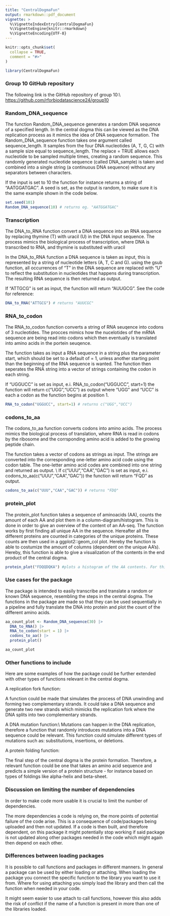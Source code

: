 ```yaml
---
title: "CentralDogmaFun"
output: rmarkdown::pdf_document
vignette: >
  %\VignetteIndexEntry{CentralDogmaFun}
  %\VignetteEngine{knitr::rmarkdown}
  %\VignetteEncoding{UTF-8}
---
```


```r
knitr::opts_chunk$set(
  collapse = TRUE,
  comment = "#>"
)
```

```r
library(CentralDogmaFun)
```

### Group 10 GitHub repository

The following link is the GitHub repository of group 10:\\ <https://github.com/rforbiodatascience24/group10>

### Random_DNA_sequence

The function Random_DNA_sequence generates a random DNA sequence of a specified length. In the central dogma this can be viewed as the DNA replication process as it mimics the idea of DNA sequence formation. The Random_DNA_sequence function takes one argument called sequence_length. It samples from the four DNA nucleotides (A, T, G, C) with a sample size equal to sequence_length. The replace = TRUE allows each nucleotide to be sampled multiple times, creating a random sequence. This randomly generated nucleotide sequence (called DNA_sample) is taken and combined into a single string (a continuous DNA sequence) without any separators between characters.

If the input is set to 10 the function for instance returns a string of "AATGGATGAC". A seed is set, as the output is random, to make sure it is the same example shown in the code below.

```r
set.seed(101)
Random_DNA_sequence(10) # returns eg. "AATGGATGAC"
```

### Transcription

The DNA_to_RNA function convert a DNA sequence into an RNA sequence by replacing thymine (T) with uracil (U) in the DNA input sequence. The process mimics the biological process of transcription, where DNA is transcribed to RNA, and thymine is substituted with uracil

In the DNA_to_RNA function a DNA sequence is taken as input, this is represented by a string of nucleotide letters (A, T, C and G). using the gsub function, all occurrences of "T" in the DNA sequence are replaced with "U" to reflect the substitution in nucleotides that happens during transcription. The resulting RNA sequence is then returned as output.

If "ATTGCG" is set as input, the function will return "AUUGCG". See the code for reference:

```r
DNA_to_RNA("ATTGCG") # returns "AUUCGC"
```

### RNA_to_codon

The RNA_to_codon function converts a string of RNA seuqence into codons of 3 nucleotides. The procces mimics how the nucelotides of the mRNA sequence are being read into codons which then eventually is translated into amino acids in the portein seuqence.

The function takes as input a RNA sequence in a string plus the parameter start, which should be set to a default of = 1, unless another starting point than the beginning of the RNA sequence is wanted. The function then seperates the RNA string into a vector of strings containing the codon in each string.

If "UGGUCC" is set as input, e.i. RNA_to_codon("UGGUCC", start=1) the function will return c("UGG","UCC") as output where "UGG" and "UCC" is each a codon as the function begins at position 1.

```r
RNA_to_codon("UGGUCC", start=1) # returns c("UGG","UCC")
```

### codons_to_aa

The codons_to_aa function converts codons into amino acids. The process mimics the biological process of translation, where RNA is read in codons by the ribosome and the corrsponding amino acid is added to the growing peptide chain.

The function takes a vector of codons as strings as input. The strings are converted into the corresponding one-letter amino acid code using the codon table. The one-letter amino acid codes are combined into one string and returned as output. \\ If c("UUU","CAA","GAC") is set as input, e.i. codons_to_aa(c("UUU","CAA","GAC")) the function will return "FQD" as output.

```r
codons_to_aa(c("UUU","CAA","GAC")) # returns "FDQ"
```

### protein_plot

The protein_plot function takes a sequence of aminoacids (AA), counts the amount of each AA and plot them in a column-diagram/histogram. This is done in order to give an overview of the content of an AA-seq. The function works by first finding all unique AA in the sequence. Hereafter all the different proteins are counted in categories of the unique proteins. These counts are then used in a ggplot2::geom_col plot. Hereby the function is able to costumize the amount of columns (dependent on the unique AA's). Hereby, this function is able to give a visualization of the contents in the end product of the central dogma.

```r
protein_plot("FDQQDQKA") #plots a histogram of the AA contents. For this sequence there will be 5 columns: F,D,Q,K,A with the counts: 1,2,3,1,1.
```

### Use cases for the package

The package is intended to easily transcribe and translate a random or known DNA sequence, resembling the steps in the central dogma. The functions in the package are made so that they can be used sequentially in a pipeline and fully translate the DNA into protein and plot the count of the different amino acids.

```r
aa_count_plot <- Random_DNA_sequence(30) |> 
  DNA_to_RNA() |> 
  RNA_to_codon(start = 1) |> 
  codons_to_aa() |> 
  protein_plot()

aa_count_plot
```

### Other functions to include

Here are some examples of how the package could be further extended with other types of functions relevant in the central dogma.

A replication fork function:

A function could be made that simulates the process of DNA unwinding and forming two complementary strands. It could take a DNA sequence and generate two new strands which mimicks the replication fork where the DNA splits into two complementary strands.

A DNA mutation function:\\ Mutations can happen in the DNA replication, therefore a function that randomly introduces mutations into a DNA sequence could be relevant. This function could simulate different types of mutations such as: substitutions, insertions, or deletions.

A protein folding function:

The final step of the central dogma is the protein formation. Therefore, a relevant function could be one that takes an amino acid sequence and predicts a simple version of a protein structure - for instance based on types of foldings like alpha-helix and beta-sheet.

### Discussion on limiting the number of dependencies

In order to make code more usable it is crucial to limit the number of dependencies.

The more dependencies a code is relying on, the more points of potential failure of the code arise. This is a consequence of code/packages being uploaded and then not updated. If a code is then built, and therefore dependent, on this package it might potentially stop working if said package is not updated along other packages needed in the code which might again then depend on each other.

### Differences between loading packages

It is possible to call functions and packages in different manners. In general a package can be used by either loading or attaching. When loading the package you connect the specific function to the library you want to use it from. Where for using attaching you simply load the library and then call the function when needed in your code.

It might seem easier to use attach to call functions, however this also adds the risk of conflict if the name of a function is present in more than one of the libraries loaded.
